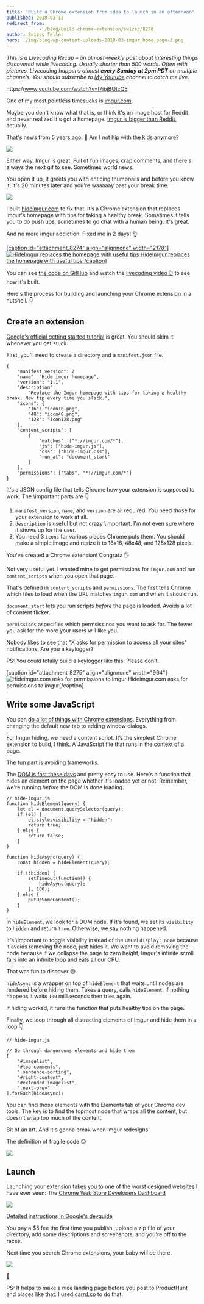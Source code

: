 ```yaml
---
title: 'Build a Chrome extension from idea to launch in an afternoon'
published: 2018-03-13
redirect_from: 
            - /blog/build-chrome-extension/swizec/8278
author: Swizec Teller
hero: ./img/blog-wp-content-uploads-2018-03-imgur_home_page-3.png
---
```

_This is a Livecoding Recap – an almost-weekly post about interesting things discovered while livecoding. Usually shorter than 500 words. Often with pictures. Livecoding happens almost **every Sunday at 2pm PDT** on multiple channels. You should subscribe to [My Youtube](https://www.youtube.com/TheSwizec) channel to catch me live._



https&#x3A;//www.youtube.com/watch?v=I7ibjBQtcQE



One of my most pointless timesucks is [imgur.com](https://imgur.com).



Maybe you don't know what that is, or think it's an image host for Reddit and never realized it's got a homepage. [Imgur is bigger than Reddit](https://www.buzzfeed.com/jwherrman/imgur-is-now-bigger-than-reddit), actually.



That's news from 5 years ago. 🤔 Am I not hip with the kids anymore?



![](./img/media-ifxLK48cnyDDi-giphy.gif)



Either way, Imgur is great. Full of fun images, crap comments, and there's always the next gif to see. Sometimes world news.



You open it up, it greets you with enticing thumbnails and before you know it, it's 20 minutes later and you're waaaaay past your break time.



![](./img/blog-wp-content-uploads-2018-03-imgur_home_page-3.png)



I built [hideimgur.com](#) to fix that. It’s a Chrome extension that replaces Imgur's homepage with tips for taking a healthy break. Sometimes it tells you to do push ups, sometimes to go chat with a human being. It's great.



And no more imgur addiction. Fixed me in 2 days! 👌



[\[caption id="attachment_8274" align="alignnone" width="2178"\]![HideImgur replaces the homepage with useful tips](./img/blog-wp-content-uploads-2018-03-hide-imgur-homepage-1.png) HideImgur replaces the homepage with useful tips\[/caption\]](http://hideimgur.com)



You can see [the code on GitHub](https://github.com/Swizec/hide-imgur-homepage) and watch the [livecoding video 👆](#) to see how it's built.



Here's the process for building and launching your Chrome extension in a nutshell. 👇



## Create an extension



[Google's official getting started tutorial](https://developer.chrome.com/extensions/getstarted) is great. You should skim it whenever you get stuck.



First, you'll need to create a directory and a `manifest.json` file.



```
{
    "manifest_version": 2,
    "name": "Hide imgur homepage",
    "version": "1.1",
    "description":
        "Replace the Imgur homepage with tips for taking a healthy break. New tip every time you slack.",
    "icons": {
        "16": "icon16.png",
        "48": "icon48.png",
        "128": "icon128.png"
    },
    "content_scripts": [
        {
            "matches": ["*://imgur.com/*"],
            "js": ["hide-imgur.js"],
            "css": ["hide-imgur.css"],
            "run_at": "document_start"
        }
    ],
    "permissions": ["tabs", "*://imgur.com/*"]
}
```



It's a JSON config file that tells Chrome how your extension is supposed to work. The \\important parts are 👇



1. `manifest_version`, `name`, and `version` are all required. You need those for your extension to work at all.
2. `description` is useful but not crazy \\important. I'm not even sure where it shows up for the user.
3. You need 3 `icons` for various places Chrome puts them. You should make a simple image and resize it to 16x16, 48x48, and 128x128 pixels.



You've created a Chrome extension! Congratz 🖐



Not very useful yet. I wanted mine to get permissions for `imgur.com` and run `content_scripts` when you open that page.



That's defined in `content_scripts` and `permissions`. The first tells Chrome which files to load when the URL matches `imgur.com` and when it should run.



`document_start` lets you run scripts _before_ the page is loaded. Avoids a lot of content flicker.



`permissions` aspecifies which permsissinos you want to ask for. The fewer you ask for the more your users will like you.



Nobody likes to see that "X asks for permission to access all your sites" notifications. Are you a keylogger?



PS: You could totally build a keylogger like this. Please don't.



\[caption id="attachment_8275" align="alignnone" width="964"]![Hideimgur.com asks for permissions to imgur](./img/blog-wp-content-uploads-2018-03-permissions-screenshot-3.png) Hideimgur.com asks for permissions to imgur\[/caption]



## Write some JavaScript



You can [do a lot of things with Chrome extensions](https://developer.chrome.com/extensions/devguide). Everything from changing the default new tab to adding window dialogs.



For Imgur hiding, we need a content script. It’s the simplest Chrome extension to build, I think. A JavaScript file that runs in the context of a page.



The fun part is avoiding frameworks.



The [DOM is fast these days](https://swizec.com/blog/building-interactive-dom-benchmark-preliminary-results/swizec/8219) and pretty easy to use. Here's a function that hides an element on the page whether it's loaded yet or not. Remember, we're running _before_ the DOM is done loading.



```
// hide-imgur.js
function hideElement(query) {
    let el = document.querySelector(query);
    if (el) {
        el.style.visibility = "hidden";
        return true;
    } else {
        return false;
    }
}

function hideAsync(query) {
    const hidden = hideElement(query);

    if (!hidden) {
        setTimeout(function() {
            hideAsync(query);
        }, 100);
    } else {
        putUpSomeContent();
    }
}
```



In `hideElement`, we look for a DOM node. If it's found, we set its `visibility` to `hidden` and return `true`. Otherwise, we say nothing happened.



It's \\important to toggle visibility instead of the usual `display: none` because it avoids removing the node, just hides it. We want to avoid removing the node because if we collapse the page to zero height, Imgur's infinite scroll falls into an infinite loop and eats all our CPU.



That was fun to discover 😅



`hideAsync` is a wrapper on top of `hideElement` that waits until nodes are rendered before hiding them. Takes a query, calls `hideElement`, if nothing happens it waits `100` milliseconds then tries again.



If hiding worked, it runs the function that puts healthy tips on the page.



Finally, we loop through all distracting elements of Imgur and hide them in a loop 👇



```
// hide-imgur.js

// Go through dangerouns elements and hide them
[
    "#imagelist",
    "#top-comments",
    ".sentence-sorting",
    "#right-content",
    "#extended-imagelist",
    ".next-prev"
].forEach(hideAsync);
```



You can find those elements with the Elements tab of your Chrome dev tools. The key is to find the topmost node that wraps all the content, but doesn't wrap too much of the content.



Bit of an art. And it's gonna break when Imgur redesigns.



The definition of fragile code 😛



![](./img/media-Xra0ADZp25hBK-giphy.gif)



## Launch



Launching your extension takes you to one of the worst designed websites I have ever seen: The [Chrome Web Store Developers Dashboard](https://chrome.google.com/webstore/developer/dashboard?pli=1&authuser=1)



![](./img/blog-wp-content-uploads-2018-03-Screen-Shot-2018-03-13-at-09.55.39-3.png)



[Detailed instructions in Google's devguide](https://developer.chrome.com/webstore/publish)



You pay a $5 fee the first time you publish, upload a zip file of your directory, add some descriptions and screenshots, and you're off to the races.



Next time you search Chrome extensions, your baby will be there.



[![](./img/blog-wp-content-uploads-2018-03-Screen-Shot-2018-03-13-at-09.42.44-1-1024x126.png)](http://hideimgur.com)



🤘



PS: It helps to make a nice landing page before you post to ProductHunt and places like that. I used [carrd.co](https://carrd.co) to do that.